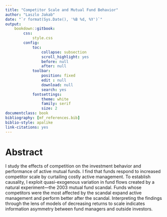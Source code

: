 ```yaml
--- 
title: "Competitor Scale and Mutual Fund Behavior"
author: "Laszlo Jakab"
date: "`r format(Sys.Date(), '%B %d, %Y')`"
output: 
    bookdown::gitbook:
        css:
            style.css
        config:
            toc:
                collapse: subsection
                scroll_highlight: yes
                before: null
                after: null
            toolbar:
                position: fixed
                edit : null
                download: null
                search: yes
            fontsettings:
                theme: white
                family: serif
                size: 2
documentclass: book
bibliography: [mf_references.bib]
biblio-style: apalike
link-citations: yes
---
```


# Abstract {-}

I study the effects of competition on the investment behavior and performance of active mutual funds. I find that funds respond to increased competitor scale by curtailing costly active management. To establish causality, I exploit quasi-exogenous variation in fund flows created by a natural experiment---the 2003 mutual fund scandal. Funds whose competitors were the most affected by the scandal expand active management and perform better after the scandal. Interpreting the findings through the lens of models of decreasing returns to scale indicates information asymmetry between fund managers and outside investors.

